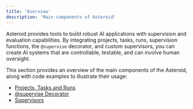 ```yaml
---
title: 'Overview'
description: 'Main components of Asteroid'
---
```


Asteroid provides tools to build robust AI applications with supervision and evaluation capabilities. By integrating projects, tasks, runs, supervision functions, the `@supervise` decorator, and custom supervisors, you can create AI systems that are controllable, testable, and can involve human oversight.

This section provides an overview of the main components of the Asteroid, along with code examples to illustrate their usage:
- [Projects, Tasks and Runs](/components/projects_tasks_runs)
- [@supervise Decorator](/components/supervise_decorator)
- [Supervisors](/supervisors/overview)
